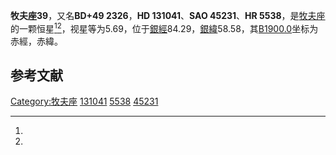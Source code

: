 {{Starbox begin
| name = 牧夫座39
}}
{{Starbox observe
| epoch = [[J2000.0|J2000.0]]
| constell = [[牧夫座|牧夫座]]<ref name=SIMBAD>{{cite web
 | url=http://simbad.u-strasbg.fr/simbad/sim-id?Ident=HR+5538
 | title=Pulsating variable Star
 | publisher=Centre de Données astronomiques de Strasbourg
 | work=SIMBAD
 | accessdate=2012-07-13
 | archive-date=2020-02-02
 | archive-url=https://web.archive.org/web/20200202062248/http://simbad.u-strasbg.fr/simbad/sim-id?Ident=HR+5538
 }}</ref><ref name=DATA>{{cite web
 | url=http://vizier.u-strasbg.fr/viz-bin/VizieR-5?-out.add=.&-source=5050&-corr=PK=HR&-out.max=9999&HR=5538
 | title=VizieR Detailed Page
 | accessdate=2012-07-13
 | archive-date=2016-03-04
 | archive-url=https://web.archive.org/web/20160304205213/http://vizier.u-strasbg.fr/viz-bin/VizieR-5?-out.add=.&-source=5050&-corr=PK=HR&-out.max=9999&HR=5538
 | dead-url=no
 }}</ref>
| 星官 = 
| ra = {{RA|14|49|41.3}}<ref name=SIMBAD /><ref name=DATA />
| dec = {{DEC|+48|43|14}}<ref name=SIMBAD /><ref name=DATA />
| appmag_v = 5.69<ref name=SIMBAD /><ref name=DATA />
}}
{{Starbox character
| class = F6V+F5V<ref name=SIMBAD /><ref name=DATA />
| b-v = 0.47<ref name=SIMBAD /><ref name=DATA />
| u-b = <ref name=SIMBAD /><ref name=DATA />
| r-i = <ref name=SIMBAD /><ref name=DATA />
| variable = 
}}
{{Starbox astrometry
| radial_v = 
| prop_mo_ra = -32
| parallax = 0.009
| p_error = 
}}
{{Starbox catalog
| names =BD+49 2326，[[SAO星表|SAO]] 45231，[[HD星表|HD]] 131041，[[HR星表|HR]] 5538}}
{{Starbox reference |Simbad=HR+5538}}
{{Starbox end}}

'''牧夫座39'''，又名'''BD+49 2326'''，'''HD 131041'''、'''SAO 45231'''、'''HR 5538'''，是[[牧夫座|牧夫座]]的一颗恒星<ref name=SIMBAD /><ref name=DATA />，视星等为5.69，位于[[銀道座標系|銀經]]84.29，[[銀道座標系|銀緯]]58.58，其[[B1900.0|B1900.0]]坐标为赤經{{RA|14|46|17.3}}，赤緯{{DEC|+49|58.58|54}}。

== 参考文献 ==
{{reflist}}

{{star-stub}}

{{牧夫座恒星}}
[[Category:牧夫座|Category:牧夫座]]
[[Category:HD和HDE天體|131041]]
[[Category:HR天體|5538]]
[[Category:SAO天體|45231]]
